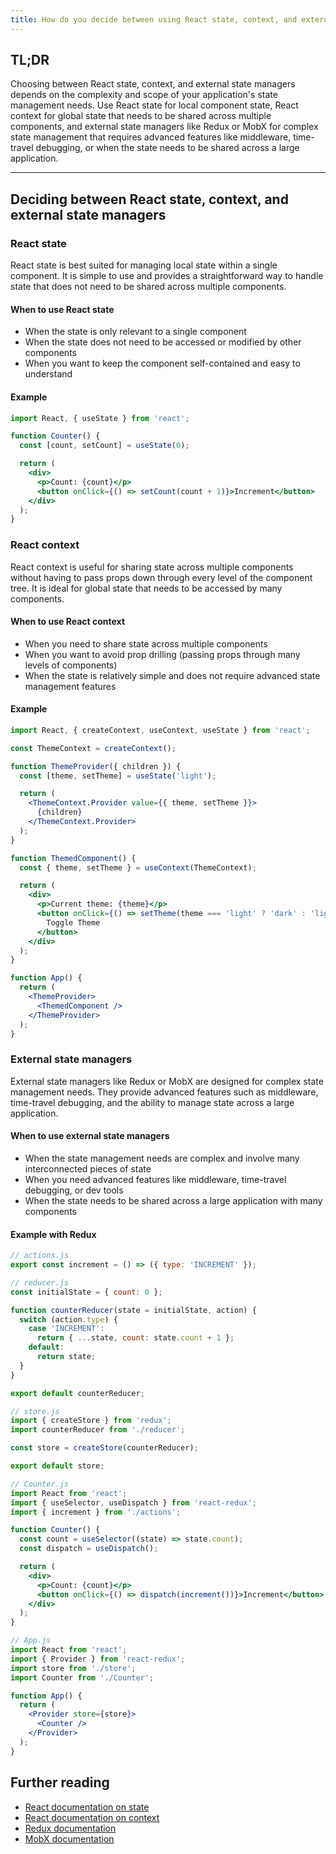 ```yaml
---
title: How do you decide between using React state, context, and external state managers?
---
```


## TL;DR

Choosing between React state, context, and external state managers depends on the complexity and scope of your application's state management needs. Use React state for local component state, React context for global state that needs to be shared across multiple components, and external state managers like Redux or MobX for complex state management that requires advanced features like middleware, time-travel debugging, or when the state needs to be shared across a large application.

---

## Deciding between React state, context, and external state managers

### React state

React state is best suited for managing local state within a single component. It is simple to use and provides a straightforward way to handle state that does not need to be shared across multiple components.

#### When to use React state

- When the state is only relevant to a single component
- When the state does not need to be accessed or modified by other components
- When you want to keep the component self-contained and easy to understand

#### Example

```jsx
import React, { useState } from 'react';

function Counter() {
  const [count, setCount] = useState(0);

  return (
    <div>
      <p>Count: {count}</p>
      <button onClick={() => setCount(count + 1)}>Increment</button>
    </div>
  );
}
```

### React context

React context is useful for sharing state across multiple components without having to pass props down through every level of the component tree. It is ideal for global state that needs to be accessed by many components.

#### When to use React context

- When you need to share state across multiple components
- When you want to avoid prop drilling (passing props through many levels of components)
- When the state is relatively simple and does not require advanced state management features

#### Example

```jsx
import React, { createContext, useContext, useState } from 'react';

const ThemeContext = createContext();

function ThemeProvider({ children }) {
  const [theme, setTheme] = useState('light');

  return (
    <ThemeContext.Provider value={{ theme, setTheme }}>
      {children}
    </ThemeContext.Provider>
  );
}

function ThemedComponent() {
  const { theme, setTheme } = useContext(ThemeContext);

  return (
    <div>
      <p>Current theme: {theme}</p>
      <button onClick={() => setTheme(theme === 'light' ? 'dark' : 'light')}>
        Toggle Theme
      </button>
    </div>
  );
}

function App() {
  return (
    <ThemeProvider>
      <ThemedComponent />
    </ThemeProvider>
  );
}
```

### External state managers

External state managers like Redux or MobX are designed for complex state management needs. They provide advanced features such as middleware, time-travel debugging, and the ability to manage state across a large application.

#### When to use external state managers

- When the state management needs are complex and involve many interconnected pieces of state
- When you need advanced features like middleware, time-travel debugging, or dev tools
- When the state needs to be shared across a large application with many components

#### Example with Redux

```jsx
// actions.js
export const increment = () => ({ type: 'INCREMENT' });

// reducer.js
const initialState = { count: 0 };

function counterReducer(state = initialState, action) {
  switch (action.type) {
    case 'INCREMENT':
      return { ...state, count: state.count + 1 };
    default:
      return state;
  }
}

export default counterReducer;

// store.js
import { createStore } from 'redux';
import counterReducer from './reducer';

const store = createStore(counterReducer);

export default store;

// Counter.js
import React from 'react';
import { useSelector, useDispatch } from 'react-redux';
import { increment } from './actions';

function Counter() {
  const count = useSelector((state) => state.count);
  const dispatch = useDispatch();

  return (
    <div>
      <p>Count: {count}</p>
      <button onClick={() => dispatch(increment())}>Increment</button>
    </div>
  );
}

// App.js
import React from 'react';
import { Provider } from 'react-redux';
import store from './store';
import Counter from './Counter';

function App() {
  return (
    <Provider store={store}>
      <Counter />
    </Provider>
  );
}
```

## Further reading

- [React documentation on state](https://react.dev/learn/state-a-components-memory)
- [React documentation on context](https://react.dev/learn/passing-data-deeply-with-context)
- [Redux documentation](https://redux.js.org/)
- [MobX documentation](https://mobx.js.org/README.html)
